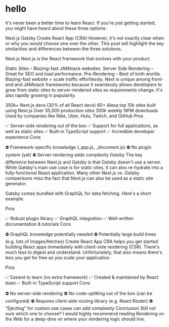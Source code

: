 # hello

It's never been a better time to learn React. If you're just getting started, you might have heard about these three options:

Next.js
Gatsby
Create React App (CRA)
However, it's not exactly clear when or why you would choose one over the other. This post will highlight the key similarities and differences between the three solutions.

Next.js
Next.js is the React framework that evolves with your product.

Static Sites – Blazing-fast JAMstack websites.
Server Side Rendering – Great for SEO and load performance.
Pre-Rendering – Best of both worlds. Blazing-fast website + scale traffic effortlessly.
Next is unique among front-end and JAMstack frameworks because it seamlessly allows developers to grow from static sites to server-rendered sites as requirements change. It's also rapidly growing in popularity.

350k+ Next.js devs (30% of all React devs)
60+ Alexa top 10k sites built using Next.js
Over 35,000 production sites
300k weekly NPM downloads
Used by companies like Nike, Uber, Hulu, Twitch, and GitHub
Pros

✅ Server-side rendering out of the box
✅ Support for full applications, as well as static sites
✅ Built-in TypeScript support
✅ Incredible developer experience
Cons

⛔️ Framework-specific knowledge (_app.js, _document.js)
⛔️ No plugin system (yet)
⛔️ Server-rendering adds complexity
Gatsby
The key difference between Next.js and Gatsby is that Gatsby doesn't use a server. While Gatsby's main use case is for static sites, it can also re-hydrate into a fully-functional React application. Many other Next.js vs. Gatsby comparisons miss the fact that Next.js can also be used as a static site generator.

Gatsby comes bundled with GraphQL for data fetching. Here's a short example.

Pros

✅ Robust plugin library
✅ GraphQL integration
✅ Well-written documentation & tutorials
Cons

⛔️ GraphQL knowledge potentially needed
⛔️ Potentially large build times (e.g. lots of images/fetches)
Create React App
CRA helps you get started building React apps immediately with client-side rendering (CSR). There's much less to digest and understand. Unfortunately, that also means there's less you get for free as you scale your application.

Pros

✅ Easiest to learn (no extra framework)
✅ Created & maintained by React team
✅ Built-in TypeScript support
Cons

⛔️ No server-side rendering
⛔️ No code-splitting out of the box (can be configured)
⛔️ Requires client-side routing library (e.g. React Router)
⛔️ "Ejecting" for custom use cases can add complexity
Conclusion
Still not sure which one to choose? I would highly recommend reading Rendering on the Web for a deep-dive on where your rendering logic should live.